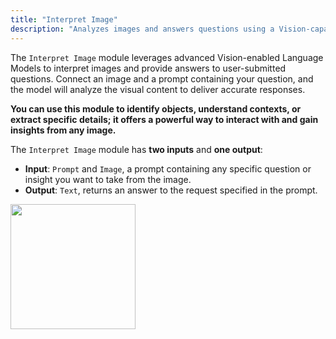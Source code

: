 ```yaml
---
title: "Interpret Image"
description: "Analyzes images and answers questions using a Vision-capable Language Model model."
---
```


The `Interpret Image` module leverages advanced Vision-enabled Language Models to interpret images and provide answers to user-submitted questions. Connect an image and a prompt containing your question, and the model will analyze the visual content to deliver accurate responses.

**You can use this module to identify objects, understand contexts, or extract specific details; it offers a powerful way to interact with and gain insights from any image.**

The `Interpret Image` module has **two inputs** and **one output**:

- **Input**: `Prompt` and `Image`, a prompt containing any specific question or insight you want to take from the image.
- **Output**: `Text`, returns an answer to the request specified in the prompt.

<img height="200" src="/images/Vision.png" />
